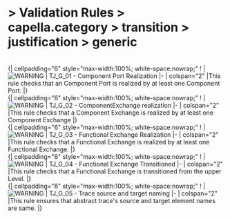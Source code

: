       
= > Validation Rules > capella.category > transition > justification > generic =
            
<br> 
   {| cellpadding="6" style="max-width:100%; white-space:nowrap;"
! |[[Image:../../../../Images/warning.gif|WARNING]]
|   TJ_G_01 - Component Port Realization 
|-
| colspan="2" |This rule checks that an Component Port is realized by at least one Component Port. 
|}            
<br> 
   {| cellpadding="6" style="max-width:100%; white-space:nowrap;"
! |[[Image:../../../../Images/warning.gif|WARNING]]
|  TJ_G_02 - ComponentExchange realization 
|-
| colspan="2" |This rule checks that a Component Exchange is realized by at least one Component Exchange 
|}            
<br> 
   {| cellpadding="6" style="max-width:100%; white-space:nowrap;"
! |[[Image:../../../../Images/warning.gif|WARNING]]
|  TJ_G_03 - Functional Exchange Realization 
|-
| colspan="2" |This rule checks that a Functional Exchange is realized by at least one Functional Exchange. 
|}            
<br> 
   {| cellpadding="6" style="max-width:100%; white-space:nowrap;"
! |[[Image:../../../../Images/warning.gif|WARNING]]
|   TJ_G_04 - Functional Exchange Transitioned 
|-
| colspan="2" |This rule checks that a Functional Exchange is transitioned from the upper Level. 
|}            
<br> 
   {| cellpadding="6" style="max-width:100%; white-space:nowrap;"
! |[[Image:../../../../Images/warning.gif|WARNING]]
|   TJ_G_05 - Trace source and target naming 
|-
| colspan="2" |This rule ensures that abstract trace's source and target element names are same. 
|}   